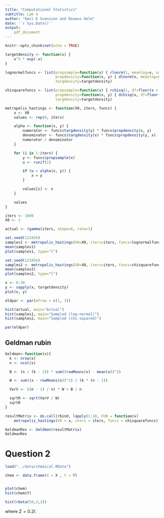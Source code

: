 ```yaml
---
title: "Computational Statistics"
subtitle: Lab 4
author: "Emil K Svensson and Rasmus Holm"
date: '`r Sys.Date()`'
output:
    pdf_document
---
```


```r
knitr::opts_chunk$set(echo = TRUE)
```

```r
targetdensity <- function(x) {
    x^5 * exp(-x)
}

lognormalfuncs <- list(propsample=function(x) { rlnorm(1, meanlog=x, sdlog=1) },
                       propdensity=function(x, y) { dlnorm(x, meanlog=y, sdlog=1) },
                       targdensity=targetdensity)

chisquarefuncs <- list(propsample=function(x) { rchisq(1, df=floor(x + 1)) },
                       propdensity=function(x, y) { dchisq(x, df=floor(y + 1)) },
                       targdensity=targetdensity)

metropolis_hastings <- function(X0, iters, funcs) {
    x <- X0
    values <- rep(0, iters)

    alpha <- function(x, y) {
        numerator <- funcs$targdensity(y) * funcs$propdensity(x, y)
        denominator <- funcs$targdensity(x) * funcs$propdensity(y, x)
        numerator / denominator
    }

    for (i in 1:iters) {
        y <- funcs$propsample(x)
        u <- runif(1)

        if (u < alpha(x, y)) {
            x = y
        }

        values[i] <- x
    }

    values
}

iters <- 1000
X0 <- 1

actual <- rgamma(iters, shape=6, rate=1)
```

```r
set.seed(123456)
samples1 <- metropolis_hastings(X0=X0, iters=iters, funcs=lognormalfuncs)
mean(samples1)
plot(samples1, type="l")
```

```r
set.seed(123456)
samples2 <- metropolis_hastings(X0=X0, iters=iters, funcs=chisquarefuncs)
mean(samples2)
plot(samples2, type="l")
```

```r
x <- 0:20
y <- sapply(x, targetdensity)
plot(x, y)
```

```r
oldpar <- par(mfrow = c(1, 3))

hist(actual, main="Actual")
hist(samples1, main="Sampled (log-normal)")
hist(samples2, main="Sampled (chi-squared)")
```

```r
par(oldpar)
```


## Geldman rubin
```r
Geldman<-function(x){
  k <- nrow(x)
  n <- ncol(x)

  B <- (n / (k - 1)) * sum((rowMeans(x) - mean(x))^2)

  W <- sum((x - rowMeans(x))^2) / (k * (n - 1))

  VarV <- ((n - 1) / n) * W + B / n

  sqrtR <- sqrt(VarV / W)
  sqrtR
}

resultMatrix <- do.call(rbind, lapply(1:10, FUN = function(x)
    metropolis_hastings(X0 = x, iters = iters, funcs = chisquarefuncs)))

GeldmanRes <- Geldman(resultMatrix)
GeldmanRes
```


# Question 2

```r
load("../data/chemical.RData")

chem <- data.frame(X = X , Y = Y)


plot(chem)
hist(chem$Y)

hist(rbeta(50,3,2))
```

\begin{align*}
p(\mu) &= \frac{1}{\sqrt{(0.08 \pi)^n}} \exp \left(- \frac{\sum_{i=1}^{n - 1} (x - \mu_{i})^2}{0.08} \right) \\
p(y | \mu) &= \frac{1}{\sqrt{(2 \pi)^{n} | \Sigma |}} \exp \left( -\frac{1}{2} (x - \mu) \Sigma^{-1} (x - \mu) \right)
\end{align*}

where $\Sigma = 0.2 I$.

\begin{align*}
p(\mu | y) \propto p(y | \mu) p(\mu)
\end{align*}
